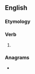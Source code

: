 ==English==

===Etymology===
{{suffix|disarm|eth|lang=en}}

===Verb===
{{head|en|verb form}}

# {{en-archaic third-person singular of|disarm}}

===Anagrams===
* {{anagrams|en|misthread}}